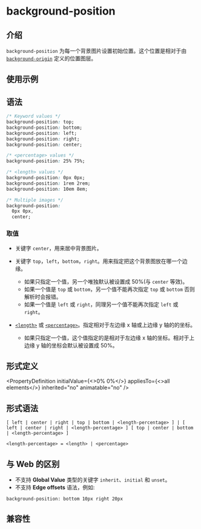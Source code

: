 # background-position

## 介绍

`background-position` 为每一个背景图片设置初始位置。这个位置是相对于由 [`background-origin`](./background-origin.mdx) 定义的位置图层。

## 使用示例


<Go
  example="css-api"
  defaultFile="src/background-position/App.tsx"
  img="/assets/doc/css/background-position.jpg"
  defaultEntryFile="dist/background-position.lynx.bundle"
  entry="src/background-position"
/>

## 语法

```css
/* Keyword values */
background-position: top;
background-position: bottom;
background-position: left;
background-position: right;
background-position: center;

/* <percentage> values */
background-position: 25% 75%;

/* <length> values */
background-position: 0px 0px;
background-position: 1rem 2rem;
background-position: 10em 8em;

/* Multiple images */
background-position:
  0px 0px,
  center;
```

### 取值

- 关键字 `center`，用来居中背景图片。

- 关键字 `top`，`left`，`bottom`，`right`。用来指定把这个背景图放在哪一个边缘。

  - 如果只指定一个值，另一个唯独默认被设置成 50%(与 `center` 等效)。
  - 如果一个值是 `top` 或 `bottom`，另一个值不能再次指定 `top` 或 `bottom` 否则解析时会报错。
  - 如果一个值是 `left` 或 `right`，同理另一个值不能再次指定 `left` 或 `right`。

- [`<length>`](api/css/data-type/length.mdx) 或 [`<percentage>`](api/css/data-type/percentage.mdx)。指定相对于左边缘 x 轴或上边缘 y 轴的的坐标。
  - 如果只指定一个值，这个值指定的是相对于左边缘 x 轴的坐标。相对于上边缘 y 轴的坐标会默认被设置成 50%。

## 形式定义


<PropertyDefinition
  initialValue={<>0% 0%</>}
  appliesTo={<>all elements</>}
  inherited="no"
  animatable="no"
/>

## 形式语法

```
[ left | center | right | top | bottom | <length-percentage> ] | [ left | center | right | <length-percentage> ] [ top | center | bottom | <length-percentage> ]

<length-percentage> = <length> | <percentage>
```

## 与 Web 的区别

- 不支持 **Global Value** 类型的关键字 `inherit`、`initial` 和 `unset`。
- 不支持 **Edge offsets** 语法，例如:

```
background-position: bottom 10px right 20px
```

## 兼容性


<LegacyCompatTable metadata="css/properties/background-position" />
